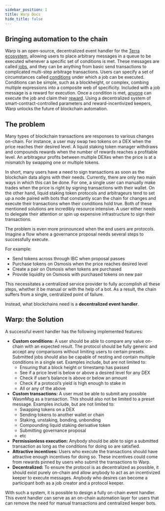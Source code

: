 ```yaml
---
sidebar_position: 1
title: Warp Docs
hide_title: false
---
```


## Bringing automation to the chain

Warp is an open-source, decentralized event handler for the [Terra ecosystem](https://terra.money), allowing users to place arbitrary messages in a queue to be executed whenever a specific set of conditions is met. These messages are called [jobs](./how/overview.mdx), and they can be anything from basic send transactions to complicated multi-step arbitrage transactions. Users can specify a set of circumstances called [conditions](./how/overview.mdx#conditions) under which a job can be executed. Conditions can be simple, such as a blockheight, or complex, combing multiple expressions into a composite web of specificity. Included with a job message is a reward for execution. Once a condition is met, [anyone](./how/overview.mdx#keepers) can execute the job and claim their [reward](./how/overview.mdx#rewards). Using a decentralized system of smart-contract-controlled parameters and reward-incentivized keepers, Warp unlocks the future of blockchain automation. 


## The problem

Many types of blockchain transactions are responses to various changes on-chain. For instance, a user may swap two tokens on a DEX when the price reaches their desired level. A liquid staking token manager withdraws and compounds rewards when the number of rewards reaches a profitable level. An arbitrageur profits between multiple DEXes when the price is at a mismatch by swapping one or multiple tokens. 

In short, many users have a need to sign transactions as soon as the blockchain data aligns with their needs. Currently, there are only two main ways in which this can be done. For one, a single user can manually make trades when the price is right by signing transactions with their wallet. On the other hand, liquid staking token protocols and arbitrageurs tend to set up a node paired with bots that constantly scan the chain for changes and execute their transactions when their conditions hold true. Both of these mentioned solutions are incredibly resource intensive. A user either needs to delegate their attention or spin up expensive infrastructure to sign their transactions.

The problem is even more pronounced when the end users are protocols. Imagine a flow where a governance proposal needs several steps to successfully execute. 

For example:

- Send tokens across through IBC when proposal passes
- Purchase tokens on Osmosis when the price reaches desired level
- Create a pair on Osmosis when tokens are purchased
- Provide liquidity on Osmosis with purchased tokens on new pair

This necessitates a centralized service provider to fully accomplish all these steps, whether it be manual or with the help of a bot. As a result, the chain suffers from a single, centralized point of failure.

Instead, what blockchains need is a **decentralized event handler**.

## Warp: the Solution

A successful event handler has the following implemented features:

- **Custom conditions:** A user should be able to compare any value on-chain with an expected result. The protocol should be fully generic and accept any comparisons without limiting users to certain presets. Submitted jobs should also be capable of nesting and contain multiple conditions in a single set. Examples include, but are not limited to:
    - Ensuring that a block height or timestamp has passed
    - See if a price level is below or above a desired level for any DEX
    - Check if user’s balance is above or below an amount
    - Check if a protocol’s yield is high enough to stake in
    - All or any of the above
- **Custom transactions:** A user must be able to submit any possible WasmMsg as a transaction. This should also not be limited to a preset message. Examples include, but are not limited to:
    - Swapping tokens on a DEX
    - Sending tokens to another wallet or chain
    - Staking, unstaking, bonding, unbonding
    - Compounding liquid staking derivative token
    - Submitting governance proposal
    - etc
- ************************************************Permissionless execution:************************************************ Anybody should be able to sign a submitted transaction as long as the conditions for doing so are satisfied.
- ********************************************Attractive incentives:******************************************** Users who execute the transactions should have attractive enough incentives for doing so. These incentives could come from rewards pinned by users who submit the transactions to Warp.
- ********************************************************************************************Decentralized:******************************************************************************************** To ensure the protocol is as decentralized as possible, it should exist purely on-chain and allow anybody to act as an incentivized keeper to execute messages. Anybody who desires can become a participant both as a job creator and a protocol keeper.

With such a system, it is possible to design a fully on-chain event handler. This event handler can serve as an on-chain automation layer for users that can remove the need for manual transactions and centralized keeper bots.